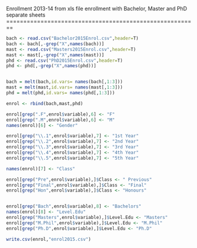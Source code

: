 Enrollment 2013-14 from xls file enrollment with Bachelor, Master
and PhD separate sheets
========================================================



```{r}
bach <- read.csv("Bachelor2015Enrol.csv",header=T)
bach <- bach[,-grep("X",names(bach))]
mast <- read.csv("Masters2015Enrol.csv",header=T)
mast <- mast[,-grep("X",names(mast))]
phd <- read.csv("PhD2015Enrol.csv",header=T)
phd <- phd[,-grep("X",names(phd))] 


bach = melt(bach,id.vars= names(bach[,1:3]))
mast = melt(mast,id.vars= names(mast[,1:3]))
phd = melt(phd,id.vars= names(phd[,1:3]))

enrol <- rbind(bach,mast,phd)

enrol[grep(".F",enrol$variable),6] <- "F"
enrol[grep(".M",enrol$variable),6] <- "M"
names(enrol)[6] <- "Gender"

enrol[grep("\\.1",enrol$variable),7] <- "1st Year"
enrol[grep("\\.2",enrol$variable),7] <- "2nd Year"
enrol[grep("\\.3",enrol$variable),7] <- "3rd Year"
enrol[grep("\\.4",enrol$variable),7] <- "4th Year"
enrol[grep("\\.5",enrol$variable),7] <- "5th Year"

names(enrol)[7] <- "Class"

enrol[grep("Pre",enrol$variable),]$Class <- " Previous"
enrol[grep("Final",enrol$variable),]$Class <- "Final"
enrol[grep("Hon",enrol$variable),]$Class <- "Honours"


enrol[grep("Bach",enrol$variable),8] <- "Bachelors"
names(enrol)[8] <- "Level.Edu"
enrol[grep("Masters",enrol$variable),]$Level.Edu <- "Masters"
enrol[grep("M.Phil",enrol$variable),]$Level.Edu <- "M.Phil"
enrol[grep("Ph.D",enrol$variable),]$Level.Edu <- "Ph.D"

write.csv(enrol,"enrol2015.csv")



```

